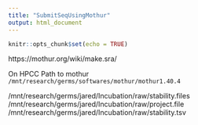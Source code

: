 ```yaml
---
title: "SubmitSeqUsingMothur"
output: html_document
---
```


```r
knitr::opts_chunk$set(echo = TRUE)
```

https://mothur.org/wiki/make.sra/


On HPCC
Path to mothur
`/mnt/research/germs/softwares/mothur/mothur1.40.4`


/mnt/research/germs/jared/Incubation/raw/stability.files
/mnt/research/germs/jared/Incubation/raw/project.file
/mnt/research/germs/jared/Incubation/raw/stability.tsv